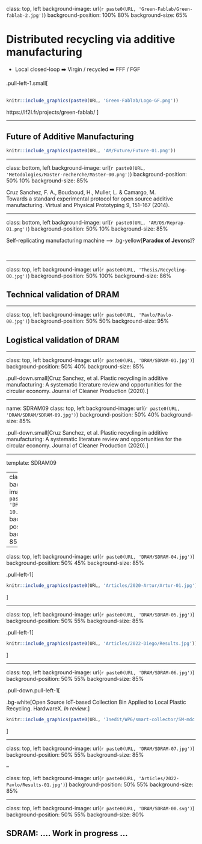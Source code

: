 
class: top, left
background-image: url(`r paste0(URL, 'Green-Fablab/Green-fablab-2.jpg')`)
background-position: 100% 80%
background-size: 65%

# Distributed recycling via additive manufacturing

- Local closed-loop ➡️ Virgin / recycled ➡️ FFF / FGF

.pull-left-1.small[
<br>
<br>
```r
knitr::include_graphics(paste0(URL, 'Green-Fablab/Logo-GF.png'))
```

https://lf2l.fr/projects/green-fablab/
]

---

## Future of Additive Manufacturing

```r
knitr::include_graphics(paste0(URL, 'AM/Future/Future-01.png'))
```


---

class: bottom, left
background-image: url(`r paste0(URL, 'Metodologies/Master-recherche/Master-00.png')`)
background-position: 50% 10%
background-size: 85%

Cruz Sanchez, F. A., Boudaoud, H., Muller, L. & Camargo, M. <br> Towards a standard experimental protocol for open source additive manufacturing. Virtual and Physical Prototyping 9, 151–167 (2014).

---

class: bottom, left
background-image: url(`r paste0(URL, 'AM/OS/Reprap-01.png')`)
background-position: 50% 10%
background-size: 85%

Self-replicating manufacturing machine --> .bg-yellow[**Paradox of Jevons**]?

<br>



---

class: top, left
background-image: url(`r paste0(URL, 'Thesis/Recycling-00.jpg')`)
background-position: 50% 100%
background-size: 86%

## Technical validation of DRAM

---

class: top, left
background-image: url(`r paste0(URL, 'Pavlo/Pavlo-00.jpg')`)
background-position: 50% 50%
background-size: 95%


## Logistical validation of DRAM

---

class: top, left
background-image: url(`r paste0(URL, 'DRAM/SDRAM-01.jpg')`)
background-position: 50% 40%
background-size: 85%


.pull-down.small[Cruz Sanchez, et al. Plastic recycling in additive manufacturing: A systematic literature review and opportunities for the circular economy. Journal of Cleaner Production (2020).]


---

name: SDRAM09
class: top, left
background-image: url(`r paste0(URL, 'DRAM/SDRAM/SDRAM-09.jpg')`)
background-position: 50% 40%
background-size: 85%


.pull-down.small[Cruz Sanchez, et al. Plastic recycling in additive manufacturing: A systematic literature review and opportunities for the circular economy. Journal of Cleaner Production (2020).]


---

template:  SDRAM09

---
class: top, left
background-image: url(`r paste0(URL, 'DRAM/SDRAM/SDRAM-10.jpg')`)
background-position: 50% 45%
background-size: 85%


---

class: top, left
background-image: url(`r paste0(URL, 'DRAM/SDRAM-04.jpg')`)
background-position: 50% 45%
background-size: 85%

.pull-left-1[

```r
knitr::include_graphics(paste0(URL, 'Articles/2020-Artur/Artur-01.jpg'))
```

]


---

class: top, left
background-image: url(`r paste0(URL, 'DRAM/SDRAM-05.jpg')`)
background-position: 50% 55%
background-size: 85%


.pull-left-1[

```r
knitr::include_graphics(paste0(URL, 'Articles/2022-Diego/Results.jpg'))
```

]

---

class: top, left
background-image: url(`r paste0(URL, 'DRAM/SDRAM-06.jpg')`)
background-position: 50% 55%
background-size: 85%

 
.pull-down.pull-left-1[

.bg-white[Open Source IoT-based Collection Bin Applied to Local Plastic Recycling. HardwareX. *In review*.]
```r
knitr::include_graphics(paste0(URL, 'Inedit/WP6/smart-collector/SM-mdc.png'))
```


]


---

class: top, left
background-image: url(`r paste0(URL, 'DRAM/SDRAM-07.jpg')`)
background-position: 50% 55%
background-size: 85%

--

class: top, left
background-image: url(`r paste0(URL, 'Articles/2022-Pavlo/Results-01.jpg')`)
background-position: 50% 55%
background-size: 85%


---

class: top, left
background-image: url(`r paste0(URL, 'DRAM/SDRAM-00.svg')`)
background-position: 50% 55%
background-size: 80%


## SDRAM: .... Work in progress ...

